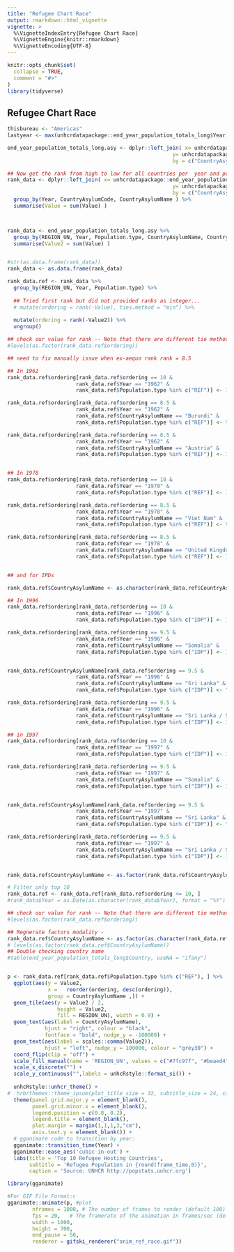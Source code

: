 ```yaml
---
title: "Refugee Chart Race"
output: rmarkdown::html_vignette
vignette: >
  %\VignetteIndexEntry{Refugee Chart Race}
  %\VignetteEngine{knitr::rmarkdown}
  %\VignetteEncoding{UTF-8}
---
```


```r
knitr::opts_chunk$set(
  collapse = TRUE,
  comment = "#>"
)
library(tidyverse)
```

## Refugee Chart Race

```r

thisbureau <- "Americas"
lastyear <- max(unhcrdatapackage::end_year_population_totals_long$Year)

end_year_population_totals_long.asy <- dplyr::left_join( x= unhcrdatapackage::end_year_population_totals_long, 
                                                     y= unhcrdatapackage::reference, 
                                                     by = c("CountryAsylumCode" = "iso_3"))

## Now get the rank from high to low for all countries per  year and population type
rank_data <- dplyr::left_join( x= unhcrdatapackage::end_year_population_totals_long, 
                                                     y= unhcrdatapackage::reference, 
                                                     by = c("CountryAsylumCode" = "iso_3")) %>% 
  group_by(Year, CountryAsylumCode, CountryAsylumName ) %>%
  summarise(Value = sum(Value) ) 



rank_data <- end_year_population_totals_long.asy %>%
  group_by(REGION_UN, Year, Population.type, CountryAsylumName, CountryAsylumCode) %>%
  summarise(Value2 = sum(Value) ) 


#str(as.data.frame(rank_data))
rank_data <- as.data.frame(rank_data)

rank_data.ref <- rank_data %>%
  group_by(REGION_UN, Year, Population.type) %>%
  
  ## Tried first rank but did not provided ranks as integer... 
  # mutate(ordering = rank(-Value), ties.method = "min") %>%
  
  mutate(ordering = rank(-Value2)) %>%
  ungroup() 

## check our value for rank -- Note that there are different tie method
#levels(as.factor(rank_data.ref$ordering))

## need to fix manually issue when ex-aequo rank rank = 8.5 

## In 1962
rank_data.ref$ordering[rank_data.ref$ordering == 10 &
                      rank_data.ref$Year == "1962" &
                      rank_data.ref$Population.type %in% c("REF")] <- 11

rank_data.ref$ordering[rank_data.ref$ordering == 8.5 &
                      rank_data.ref$Year == "1962" &
                      rank_data.ref$CountryAsylumName == "Burundi" &
                      rank_data.ref$Population.type %in% c("REF")] <- 9

rank_data.ref$ordering[rank_data.ref$ordering == 8.5 &
                      rank_data.ref$Year == "1962" &
                      rank_data.ref$CountryAsylumName == "Austria" &
                      rank_data.ref$Population.type %in% c("REF")] <- 10


## In 1978
rank_data.ref$ordering[rank_data.ref$ordering == 10 &
                      rank_data.ref$Year == "1978" &
                      rank_data.ref$Population.type %in% c("REF")] <- 11

rank_data.ref$ordering[rank_data.ref$ordering == 8.5 &
                      rank_data.ref$Year == "1978" &
                      rank_data.ref$CountryAsylumName == "Viet Nam" &
                      rank_data.ref$Population.type %in% c("REF")] <- 9

rank_data.ref$ordering[rank_data.ref$ordering == 8.5 &
                      rank_data.ref$Year == "1978" &
                      rank_data.ref$CountryAsylumName == "United Kingdom" & 
                      rank_data.ref$Population.type %in% c("REF")] <- 10


## and for IPDs

rank_data.ref$CountryAsylumName <- as.character(rank_data.ref$CountryAsylumName)

## In 1996
rank_data.ref$ordering[rank_data.ref$ordering == 10 &
                      rank_data.ref$Year == "1996" &
                      rank_data.ref$Population.type %in% c("IDP")] <- 11

rank_data.ref$ordering[rank_data.ref$ordering == 9.5 &
                      rank_data.ref$Year == "1996" &
                      rank_data.ref$CountryAsylumName == "Somalia" &
                      rank_data.ref$Population.type %in% c("IDP")] <- 11


rank_data.ref$CountryAsylumName[rank_data.ref$ordering == 9.5 &
                      rank_data.ref$Year == "1996" &
                      rank_data.ref$CountryAsylumName == "Sri Lanka" & 
                      rank_data.ref$Population.type %in% c("IDP")] <- "Sri Lanka / Somalia"

rank_data.ref$ordering[rank_data.ref$ordering == 9.5 &
                      rank_data.ref$Year == "1996" &
                      rank_data.ref$CountryAsylumName == "Sri Lanka / Somalia" & 
                      rank_data.ref$Population.type %in% c("IDP")] <- 10

## in 1997
rank_data.ref$ordering[rank_data.ref$ordering == 10 &
                      rank_data.ref$Year == "1997" &
                      rank_data.ref$Population.type %in% c("IDP")] <- 11

rank_data.ref$ordering[rank_data.ref$ordering == 9.5 &
                      rank_data.ref$Year == "1997" &
                      rank_data.ref$CountryAsylumName == "Somalia" &
                      rank_data.ref$Population.type %in% c("IDP")] <- 11


rank_data.ref$CountryAsylumName[rank_data.ref$ordering == 9.5 &
                      rank_data.ref$Year == "1997" &
                      rank_data.ref$CountryAsylumName == "Sri Lanka" & 
                      rank_data.ref$Population.type %in% c("IDP")] <- "Sri Lanka / Somalia"

rank_data.ref$ordering[rank_data.ref$ordering == 9.5 &
                      rank_data.ref$Year == "1997" &
                      rank_data.ref$CountryAsylumName == "Sri Lanka / Somalia" & 
                      rank_data.ref$Population.type %in% c("IDP")] <- 10


rank_data.ref$CountryAsylumName <- as.factor(rank_data.ref$CountryAsylumName)

# Filter only top 10 
rank_data.ref <- rank_data.ref[rank_data.ref$ordering <= 10, ]
#rank_data$Year = as.Date(as.character(rank_data$Year), format = "%Y")

## check our value for rank -- Note that there are different tie method
#levels(as.factor(rank_data.ref$ordering))

## Regnerate factors modality - 
rank_data.ref$CountryAsylumName <- as.factor(as.character(rank_data.ref$CountryAsylumName))
# levels(as.factor(rank_data.ref$CountryAsylumName))
## Double checking country name
#table(end_year_population_totals_long$Country, useNA = "ifany")


p <- rank_data.ref[rank_data.ref$Population.type %in% c("REF"), ] %>%
  ggplot(aes(y = Value2,  
             x =   reorder(ordering, desc(ordering)), 
             group = CountryAsylumName ,)) +
  geom_tile(aes(y = Value2 / 2, 
                height = Value2, 
                fill = REGION_UN), width = 0.9) +
  geom_text(aes(label = CountryAsylumName), 
            hjust = "right", colour = "black", 
            fontface = "bold", nudge_y = -100000) +
  geom_text(aes(label = scales::comma(Value2)), 
            hjust = "left", nudge_y = 100000, colour = "grey30") +
  coord_flip(clip = "off") +
  scale_fill_manual(name = 'REGION_UN', values = c("#7fc97f", "#beaed4", "#fdc086", "#ffff99", "#386cb0")) +
  scale_x_discrete("") +
  scale_y_continuous("",labels = unhcRstyle::format_si()) +
  
  unhcRstyle::unhcr_theme() +
#  hrbrthemes::theme_ipsum(plot_title_size = 32, subtitle_size = 24, caption_size = 12, base_size = 22) +
  theme(panel.grid.major.y = element_blank(),
        panel.grid.minor.x = element_blank(),
        legend.position = c(0.8, 0.2),
        legend.title = element_blank(),
        plot.margin = margin(1,1,1,3,"cm"),
        axis.text.y = element_blank()) +
  # gganimate code to transition by year:
  gganimate::transition_time(Year) +
  gganimate::ease_aes('cubic-in-out') +
  labs(title = 'Top 10 Refugee Hosting Countries',
       subtitle = 'Refugee Population in {round(frame_time,0)}',
       caption = 'Source: UNHCR http://popstats.unhcr.org')

library(gganimate)

#For GIF File Format:c
gganimate::animate(p, #plot
        nframes = 1000, # The number of frames to render (default 100)
        fps = 20,   # The framerate of the animation in frames/sec (default 10)
        width = 1000,
        height = 700,
        end_pause = 50,
        renderer = gifski_renderer("anim_ref_race.gif"))

```